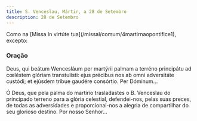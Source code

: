 ```yaml
---
title: S. Venceslau, Mártir, a 28 de Setembro
description: 28 de Setembro
---
```


<aside>
  Como na [Missa In virtúte tua](/missal/comum/4martirnaopontifice1), excepto:
</aside>

### Oração

<div class="side-by-side not-content">

Deus, qui beátum Wencesláum per martýrii palmam a terréno principátu ad
    cœléstem glóriam transtulísti: ejus précibus nos ab omni adversitáte
    custódi; et ejúsdem tríbue gaudére consórtio. Per Dóminum...

Ó Deus, que pela palma do martírio trasladastes o B. Venceslau do principado
    terreno para a glória celestial, defendei-nos, pelas suas preces, de todas
    as adversidades e proporcionai-nos a alegria de compartilhar do seu glorioso
    destino. Por nosso Senhor...

</div>

